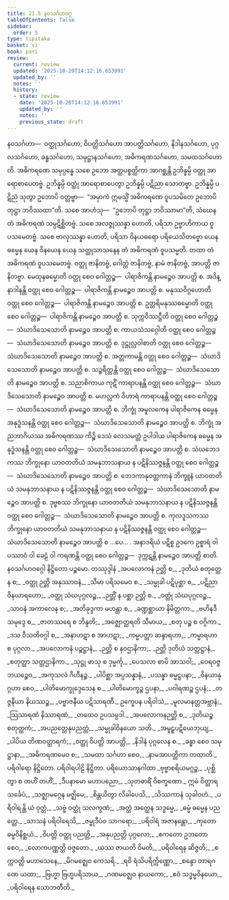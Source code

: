 ```yaml
---
title: 21.5 နဝသင်္ဂဟဝဂ္ဂ
tableOfContents: false
sidebar:
  order: 5
type: tipitaka
basket: vi
book: pari
review:
  current: review
  updated: '2025-10-20T14:12:16.653991'
  updated_by: ''
  notes: ''
  history:
  - state: review
    date: '2025-10-20T14:12:16.653991'
    updated_by: ''
    notes: ''
    previous_state: draft
---
```



<DynamicBreadcrumb />


<ReviewStatus review={frontmatter.review} showDetails={true} />

<HypothesisAnnotation frontmatter={frontmatter} />

<Division number="501" book="pari" e="ch" v="5" p="387">

<Paragraph number="2434" book="pari">
နဝသင်္ဂဟာ—  ဝတ္ထုသင်္ဂဟော, ဝိပတ္တိသင်္ဂဟော အာပတ္တိသင်္ဂဟော, နိဒါနသင်္ဂဟော, ပုဂ္ဂလသင်္ဂဟော, ခန္ဓသင်္ဂဟော, သမုဋ္ဌာနသင်္ဂဟော, အဓိကရဏသင်္ဂဟော, သမထသင်္ဂဟောတိ.
</Paragraph>

<Paragraph number="2435" book="pari">
အဓိကရဏေ သမုပ္ပန္နေ သစေ ဥဘော အတ္ထပစ္စတ္ထိကာ အာဂစ္ဆန္တိ ဥဘိန္နမ္ပိ ဝတ္ထု အာရောစာပေတဗ္ဗံ. ဥဘိန္နမ္ပိ ဝတ္ထုံ အာရောစာပေတွာ ဥဘိန္နမ္ပိ ပဋိညာ သောတဗ္ဗာ. ဥဘိန္နမ္ပိ ပဋိညံ သုတွာ ဥဘောပိ ဝတ္တဗ္ဗာ—  “အမှာကံ ဣမသ္မိံ အဓိကရဏေ ဝူပသမိတေ ဥဘောပိ တုဋ္ဌာ ဘဝိဿထာ”တိ. သစေ အာဟံသု—  “ဥဘောပိ တုဋ္ဌာ ဘဝိဿာမာ”တိ, သံဃေန တံ အဓိကရဏံ သမ္ပဋိစ္ဆိတဗ္ဗံ. သစေ အလဇ္ဇုဿန္နာ ဟောတိ, ပရိသာ ဥဗ္ဗာဟိကာယ ဝူပသမေတဗ္ဗံ. သစေ ဗာလုဿန္နာ ဟောတိ, ပရိသာ ဝိနယဓရော ပရိယေသိတဗ္ဗော ယေန ဓမ္မေန ယေန ဝိနယေန ယေန သတ္ထုသာသနေန တံ အဓိကရဏံ ဝူပသမ္မတိ. တထာ တံ အဓိကရဏံ ဝူပသမေတဗ္ဗံ.
</Paragraph>

<Paragraph number="2436" book="pari">
ဝတ္ထု ဇာနိတဗ္ဗံ, ဂေါတ္တံ ဇာနိတဗ္ဗံ, နာမံ ဇာနိတဗ္ဗံ, အာပတ္တိ ဇာနိတဗ္ဗာ.
</Paragraph>

<Paragraph number="2437" book="pari">
မေထုနဓမ္မောတိ ဝတ္ထု စေဝ ဂေါတ္တဉ္စ—  ပါရာဇိကန္တိ နာမဉ္စေဝ အာပတ္တိ စ.
</Paragraph>

<Paragraph number="2438" book="pari">
အဒိန္နာဒါနန္တိ ဝတ္ထု စေဝ ဂေါတ္တဉ္စ—  ပါရာဇိကန္တိ နာမဉ္စေဝ အာပတ္တိ စ.
</Paragraph>

<Paragraph number="2439" book="pari">
မနုဿဝိဂ္ဂဟောတိ ဝတ္ထု စေဝ ဂေါတ္တဉ္စ—  ပါရာဇိကန္တိ နာမဉ္စေဝ အာပတ္တိ စ.
</Paragraph>

<Paragraph number="2440" book="pari">
ဥတ္တရိမနုဿဓမ္မောတိ ဝတ္ထု စေဝ ဂေါတ္တဉ္စ—  ပါရာဇိကန္တိ နာမဉ္စေဝ အာပတ္တိ စ.
</Paragraph>

<Paragraph number="2441" book="pari">
သုက္ကဝိဿဋ္ဌီတိ ဝတ္ထု စေဝ ဂေါတ္တဉ္စ—  သံဃာဒိသေသောတိ နာမဉ္စေဝ အာပတ္တိ စ.
</Paragraph>

<Paragraph number="2442" book="pari">
ကာယသံသဂ္ဂေါတိ ဝတ္ထု စေဝ ဂေါတ္တဉ္စ—  သံဃာဒိသေသောတိ နာမဉ္စေဝ အာပတ္တိ စ.
</Paragraph>

<Paragraph number="2443" book="pari">
ဒုဋ္ဌုလ္လဝါစာတိ ဝတ္ထု စေဝ ဂေါတ္တဉ္စ—  သံဃာဒိသေသောတိ နာမဉ္စေဝ အာပတ္တိ စ.
</Paragraph>

<Paragraph number="2444" book="pari">
အတ္တကာမန္တိ ဝတ္ထု စေဝ ဂေါတ္တဉ္စ—  သံဃာဒိသေသောတိ နာမဉ္စေဝ အာပတ္တိ စ.
</Paragraph>

<Paragraph number="2445" book="pari">
သဉ္စရိတ္တန္တိ ဝတ္ထု စေဝ ဂေါတ္တဉ္စ—  သံဃာဒိသေသောတိ နာမဉ္စေဝ အာပတ္တိ စ.
</Paragraph>

<Paragraph number="2446" book="pari">
သညာစိကာယ ကုဋိံ ကာရာပနန္တိ ဝတ္ထု စေဝ ဂေါတ္တဉ္စ—  သံဃာဒိသေသောတိ နာမဉ္စေဝ အာပတ္တိ စ.
</Paragraph>

<Paragraph number="2447" book="pari">
မဟလ္လကံ ဝိဟာရံ ကာရာပနန္တိ ဝတ္ထု စေဝ ဂေါတ္တဉ္စ—  သံဃာဒိသေသောတိ နာမဉ္စေဝ အာပတ္တိ စ.
</Paragraph>

<Paragraph number="2448" book="pari">
ဘိက္ခုံ အမူလကေန ပါရာဇိကေန ဓမ္မေန အနုဒ္ဓံသနန္တိ ဝတ္ထု စေဝ ဂေါတ္တဉ္စ—  သံဃာဒိသေသောတိ နာမဉ္စေဝ အာပတ္တိ စ.
</Paragraph>

<Paragraph number="2449" book="pari">
ဘိက္ခုံ အညဘာဂိယဿ အဓိကရဏဿ ကိဉ္စိ ဒေသံ လေသမတ္တံ ဥပါဒါယ ပါရာဇိကေန ဓမ္မေန အနုဒ္ဓံသနန္တိ ဝတ္ထု စေဝ ဂေါတ္တဉ္စ—  သံဃာဒိသေသောတိ နာမဉ္စေဝ အာပတ္တိ စ.
</Paragraph>

<Paragraph number="2450" book="pari">
သံဃဘေဒကဿ ဘိက္ခုနော ယာဝတတိယံ သမနုဘာသနာယ န ပဋိနိဿဇ္ဇနန္တိ ဝတ္ထု စေဝ ဂေါတ္တဉ္စ—  သံဃာဒိသေသောတိ နာမဉ္စေဝ အာပတ္တိ စ.
</Paragraph>

<Paragraph number="2451" book="pari">
ဘေဒကာနုဝတ္တကာနံ ဘိက္ခူနံ ယာဝတတိယံ သမနုဘာသနာယ န ပဋိနိဿဇ္ဇနန္တိ ဝတ္ထု စေဝ ဂေါတ္တဉ္စ—  သံဃာဒိသေသောတိ နာမဉ္စေဝ အာပတ္တိ စ.
</Paragraph>

<Paragraph number="2452" book="pari">
ဒုဗ္ဗစဿ ဘိက္ခုနော ယာဝတတိယံ သမနုဘာသနာယ န ပဋိနိဿဇ္ဇနန္တိ ဝတ္ထု စေဝ ဂေါတ္တဉ္စ—  သံဃာဒိသေသောတိ နာမဉ္စေဝ အာပတ္တိ စ.
</Paragraph>

<Paragraph number="2453" book="pari">
ကုလဒူသကဿ ဘိက္ခုနော ယာဝတတိယံ သမနုဘာသနာယ န ပဋိနိဿဇ္ဇနန္တိ ဝတ္ထု စေဝ ဂေါတ္တဉ္စ—  သံဃာဒိသေသောတိ နာမဉ္စေဝ အာပတ္တိ စ …ပေ… .
</Paragraph>

<Paragraph number="2454" book="pari">
အနာဒရိယံ ပဋိစ္စ ဥဒကေ ဥစ္စာရံ ဝါ ပဿာဝံ ဝါ ခေဠံ ဝါ ကရဏန္တိ ဝတ္ထု စေဝ ဂေါတ္တဉ္စ—  ဒုက္ကဋန္တိ နာမဉ္စေဝ အာပတ္တိ စာတိ.

</Paragraph>
</Division>

<Paragraph number="2455" type="center" book="pari">
နဝသင်္ဂဟဝဂ္ဂေါ နိဋ္ဌိတော ပဉ္စမော.



</Paragraph>

<Paragraph number="2456" type="center" book="pari">
တဿုဒ္ဒါနံ


</Paragraph>

<Paragraph number="2457" type="verses" book="pari">
_အပလောကနံ ဉတ္တိ စ,_  
_ဒုတိယံ စတုတ္ထေန စ;_  
_ဝတ္ထု ဉတ္တိ အနုဿာဝနံ,_  
_သီမာ ပရိသမေဝ စ._  

</Paragraph>

<Paragraph number="2458" type="verses" book="pari">
_သမ္မုခါ ပဋိပုစ္ဆာ စ,_  
_ပဋိညာ ဝိနယာရဟော;_  
_ဝတ္ထု သံဃပုဂ္ဂလဉ္စ,_  
_ဉတ္တိံ န ပစ္ဆာ ဉတ္တိ စ._  

</Paragraph>

<Paragraph number="2459" type="verses" book="pari">
_ဝတ္ထုံ သံဃပုဂ္ဂလဉ္စ,_  
_သာဝနံ အကာလေန စ;_  
_အတိခုဒ္ဒကာ မဟန္တာ စ,_  
_ခဏ္ဍစ္ဆာယာ နိမိတ္တကာ._  

</Paragraph>

<Paragraph number="2460" type="verses" book="pari">
_ဗဟိနဒီ သမုဒ္ဒေ စ,_  
_ဇာတဿရေ စ ဘိန္ဒတိ;_  
_အဇ္ဈောတ္ထရတိ သီမာယ,_  
_စတု ပဉ္စ စ ဝဂ္ဂိကာ._  

</Paragraph>

<Paragraph number="2461" type="verses" book="pari">
_ဒသ ဝီသတိဝဂ္ဂါ စ,_  
_အနာဟဋာ စ အာဟဋာ;_  
_ကမ္မပတ္တာ ဆန္ဒာရဟာ,_  
_ကမ္မာရဟာ စ ပုဂ္ဂလာ._  

</Paragraph>

<Paragraph number="2462" type="verses" book="pari">
_အပလောကနံ ပဉ္စဋ္ဌာနံ,_  
_ဉတ္တိ စ နဝဌာနိကာ;_  
_ဉတ္တိ ဒုတိယံ သတ္တဋ္ဌာနံ,_  
_စတုတ္ထာ သတ္တဌာနိကာ._  

</Paragraph>

<Paragraph number="2463" type="verses" book="pari">
_သုဋ္ဌု ဖာသု စ ဒုမ္မင်္ကု,_  
_ပေသလာ စာပိ အာသဝါ;_  
_ဝေရဝဇ္ဇဘယဉ္စေဝ,_  
_အကုသလံ ဂိဟီနဉ္စ._  

</Paragraph>

<Paragraph number="2464" type="verses" book="pari">
_ပါပိစ္ဆာ အပ္ပသန္နာနံ,_  
_ပသန္နာ ဓမ္မဋ္ဌပနာ;_  
_ဝိနယာနုဂ္ဂဟာ စေဝ,_  
_ပါတိမောက္ခုဒ္ဒေသေန စ._  

</Paragraph>

<Paragraph number="2465" type="verses" book="pari">
_ပါတိမောက္ခဉ္စ ဌပနာ,_  
_ပဝါရဏဉ္စ ဌပနံ;_  
_တဇ္ဇနီယာ နိယဿဉ္စ,_  
_ပဗ္ဗာဇနီယ ပဋိသာရဏီ._  

</Paragraph>

<Paragraph number="2466" type="verses" book="pari">
ဥက္ခေပန ပရိဝါသံ,_  
_မူလမာနတ္တအဗ္ဘာနံ;_  
_ဩသာရဏံ နိဿာရဏံ,_  
_တထေဝ ဥပသမ္ပဒါ._  

</Paragraph>

<Paragraph number="2467" type="verses" book="pari">
_အပလောကနဉတ္တိ စ,_  
_ဒုတိယဉ္စ စတုတ္ထကံ;_  
_အပညတ္တေနုပညတ္တံ,_  
_သမ္မုခါဝိနယော သတိ._  

</Paragraph>

<Paragraph number="2468" type="verses" book="pari">
_အမူဠှပဋိယေဘုယျ,_  
_ပါပိယ တိဏဝတ္ထာရကံ;_  
_ဝတ္ထု ဝိပတ္တိ အာပတ္တိ,_  
_နိဒါနံ ပုဂ္ဂလေန စ._  

</Paragraph>

<Paragraph number="2469" type="verses" book="pari">
_ခန္ဓာ စေဝ သမုဋ္ဌာနာ,_  
_အဓိကရဏမေဝ စ;_  
_သမထာ သင်္ဂဟာ စေဝ,_  
_နာမအာပတ္တိကာ တထာတိ._  


</Paragraph>

<Paragraph number="2470" type="center" book="pari">
ပရိဝါရော နိဋ္ဌိတော.



</Paragraph>

<Paragraph number="2471" type="center" book="pari">
ပရိဝါရပါဠိ နိဋ္ဌိတာ.



</Paragraph>

<Paragraph number="2472" type="center" book="pari">
ပရိယောသာနဂါထာ


</Paragraph>

<Paragraph number="2473" type="verses" book="pari">
_ဗုဗ္ဗာစရိယမဂ္ဂဉ္စ,_  
_ပုစ္ဆိတွာ စ တဟိံ တဟိံ;_  
_ဒီပနာမော မဟာပညော,_  
_သုတဓာရိံ ဝိစက္ခဏော._  

</Paragraph>

<Paragraph number="2474" type="verses" book="pari">
ဣမံ ဝိတ္ထာရသင်္ခေပံ,_  
_သဇ္ဈာမဂ္ဂေန မဇ္ဈိမေ;_  
_စိန္တယိတွာ လိခါပေသိ,_  
_သိဿကာနံ သုခါဝဟံ._  

</Paragraph>

<Paragraph number="2475" type="verses" book="pari">
_ပရိဝါရန္တိ ယံ ဝုတ္တံ,_  
_သဗ္ဗံ ဝတ္ထုံ သလက္ခဏံ;_  
_အတ္ထံ အတ္ထေန သဒ္ဓမ္မေ,_  
_ဓမ္မံ ဓမ္မေန ပညတ္တေ._  

</Paragraph>

<Paragraph number="2476" type="verses" book="pari">
_သာသနံ ပရိဝါရေသိ,_  
_ဇမ္ဗုဒီပံဝ သာဂရော;_  
_ပရိဝါရံ အဇာနန္တော,_  
_ကုတော ဓမ္မဝိနိစ္ဆယံ._  

</Paragraph>

<Paragraph number="2477" type="verses" book="pari">
_ဝိပတ္တိ ဝတ္ထု ပညတ္တိ,_  
_အနုပညတ္တိ ပုဂ္ဂလော;_  
_ဧကတော ဥဘတော စေဝ,_  
_လောကပဏ္ဏတ္တိ ဝဇ္ဇတော._  

</Paragraph>

<Paragraph number="2478" type="verses" book="pari">
_ယဿ ဇာယတိ ဝိမတိ,_  
_ပရိဝါရေန ဆိဇ္ဇတိ;_  
_စက္ကဝတ္တိ မဟာသေနေ,_  
_မိဂမဇ္ဈေဝ ကေသရိ._  

</Paragraph>

<Paragraph number="2479" type="verses" book="pari">
_ရဝိ ရံသိပရိက္ကိဏ္ဏော,_  
_စန္ဒော တာရဂဏေ ယထာ;_  
_ဗြဟ္မာ ဗြဟ္မပရိသာယ,_  
_ဂဏမဇ္ဈေဝ နာယကော;_  
_ဧဝံ သဒ္ဓမ္မဝိနယော,_  
_ပရိဝါရေန သောဘတီတိ._
</Paragraph>